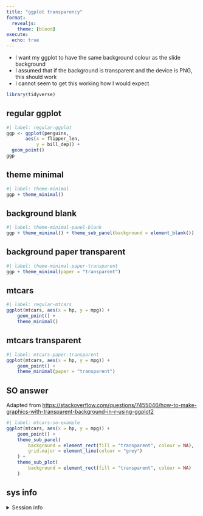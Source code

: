 ```yaml
---
title: "ggplot transparency"
format: 
  revealjs:
    theme: [blood]
execute:
  echo: true
---
```


- I want my ggplot to have the same background colour as the slide background
- I assumed that if the background is transparent and the device is PNG, this should work
- I cannot seem to get this working how I would expect

```r
library(tidyverse)
```

## regular ggplot

```r
#| label: regular-ggplot
ggp <- ggplot(penguins,
       aes(x = flipper_len,
           y = bill_dep)) + 
  geom_point()
ggp
```

## theme minimal

```r
#| label: theme-minimal
ggp + theme_minimal()
```

## background blank

```r
#| label: theme-minimal-panel-blank
ggp + theme_minimal() + theme_sub_panel(background = element_blank())
```

## background paper transparent

```r
#| label: theme-minimal-paper-transparent
ggp + theme_minimal(paper = "transparent")
```

## mtcars

```r
#| label: regular-mtcars
ggplot(mtcars, aes(x = hp, y = mpg)) + 
    geom_point() + 
    theme_minimal()
```

## mtcars transparent

```r
#| label: mtcars-paper-transparent
ggplot(mtcars, aes(x = hp, y = mpg)) + 
    geom_point() + 
    theme_minimal(paper = "transparent")
```

## SO answer

Adapted from <https://stackoverflow.com/questions/7455046/how-to-make-graphics-with-transparent-background-in-r-using-ggplot2>

```r
#| label: mtcars-so-example
ggplot(mtcars, aes(x = hp, y = mpg)) + 
    geom_point() + 
    theme_sub_panel(
        background = element_rect(fill = "transparent", colour = NA),
        grid.major = element_line(colour = "grey")
    ) + 
    theme_sub_plot(
        background = element_rect(fill = "transparent", colour = NA)
    )
```


## sys info

<details style="margin-bottom:10px;">

<summary>

Session info
</summary>

```r
sessioninfo::session_info()
```

</details>
